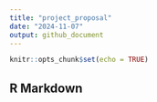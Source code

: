 ```yaml
---
title: "project_proposal"
date: "2024-11-07"
output: github_document
---
```


```r
knitr::opts_chunk$set(echo = TRUE)
```

## R Markdown

